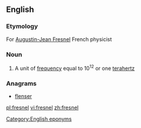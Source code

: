 ==English==

===Etymology===
For [[w:Augustin-Jean Fresnel|Augustin-Jean Fresnel]] French physicist

===Noun===
{{en-noun}}

# {{physics}} A unit of [[frequency]] equal to 10<sup>12</sup> or one [[terahertz]]

===Anagrams===
* [[flenser#English|flenser]]

[[Category:English eponyms]]

[[pl:fresnel]]
[[vi:fresnel]]
[[zh:fresnel]]
